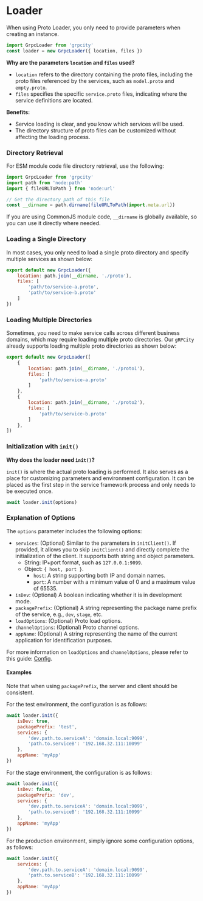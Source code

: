 # Loader

When using Proto Loader, you only need to provide parameters when creating an instance.

```js
import GrpcLoader from 'grpcity'
const loader = new GrpcLoader({ location, files })
```

**Why are the parameters `location` and `files` used?**
- `location` refers to the directory containing the proto files, including the proto files referenced by the services, such as `model.proto` and `empty.proto`.
- `files` specifies the specific `service.proto` files, indicating where the service definitions are located.

**Benefits:**
- Service loading is clear, and you know which services will be used.
- The directory structure of proto files can be customized without affecting the loading process.

### Directory Retrieval

For ESM module code file directory retrieval, use the following:

```js
import GrpcLoader from 'grpcity'
import path from 'node:path'
import { fileURLToPath } from 'node:url'

// Get the directory path of this file
const __dirname = path.dirname(fileURLToPath(import.meta.url))
```

If you are using CommonJS module code, `__dirname` is globally available, so you can use it directly where needed.

### Loading a Single Directory

In most cases, you only need to load a single proto directory and specify multiple services as shown below:

```js
export default new GrpcLoader({
    location: path.join(__dirname, './proto'),
    files: [
        'path/to/service-a.proto',
        'path/to/service-b.proto'
    ]
})
```

### Loading Multiple Directories

Sometimes, you need to make service calls across different business domains, which may require loading multiple proto directories. Our `gRPCity` already supports loading multiple proto directories as shown below:

```js
export default new GrpcLoader([
    {
        location: path.join(__dirname, './proto1'),
        files: [
            'path/to/service-a.proto'
        ]
    },
    {
        location: path.join(__dirname, './proto2'),
        files: [
            'path/to/service-b.proto'
        ]
    },
])
```

### Initialization with `init()`

**Why does the loader need `init()`?**

`init()` is where the actual proto loading is performed. It also serves as a place for customizing parameters and environment configuration. It can be placed as the first step in the service framework process and only needs to be executed once.

```js
await loader.init(options)
```

### Explanation of Options

The `options` parameter includes the following options:
- `services`: (Optional) Similar to the parameters in `initClient()`. If provided, it allows you to skip `initClient()` and directly complete the initialization of the client. It supports both string and object parameters.
    - String: IP+port format, such as `127.0.0.1:9099`.
    - Object: `{ host, port }`.
        - `host`: A string supporting both IP and domain names.
        - `port`: A number with a minimum value of 0 and a maximum value of 65535.
- `isDev`: (Optional) A boolean indicating whether it is in development mode.
- `packagePrefix`: (Optional) A string representing the package name prefix of the service, e.g., `dev`, `stage`, etc.
- `loadOptions`: (Optional) Proto load options.
- `channelOptions`: (Optional) Proto channel options.
- `appName`: (Optional) A string representing the name of the current application for identification purposes.

For more information on `loadOptions` and `channelOptions`, please refer to this guide: [Config](/en-US/guide/config).

#### Examples

Note that when using `packagePrefix`, the server and client should be consistent.

For the test environment, the configuration is as follows:

```js
await loader.init({
    isDev: true,
    packagePrefix: 'test',
    services: {
        'dev.path.to.serviceA': 'domain.local:9099',
        'path.to.serviceB': '192.168.32.111:10099'
    },
    appName: 'myApp'
})
```

For the stage environment, the configuration is as follows:

```js
await loader.init({
    isDev: false,
    packagePrefix: 'dev',
    services: {
        'dev.path.to.serviceA': 'domain.local:9099',
        'path.to.serviceB': '192.168.32.111:10099'
    },
    appName: 'myApp'
})
```

For the production environment, simply ignore some configuration options, as follows:

```js
await loader.init({
    services: {
        'dev.path.to.serviceA': 'domain.local:9099',
        'path.to.serviceB': '192.168.32.111:10099'
    },
    appName: 'myApp'
})
```